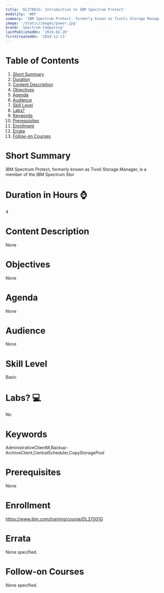 ```yaml
---
title: 'DL37001G: Introduction to IBM Spectrum Protect'
modality: 'WBT'
summary: 'IBM Spectrum Protect, formerly known as Tivoli Storage Manager, is a member of the IBM Spectrum Stor'
image: '/static/images/power.jpg'
brand: 'Spectrum Computing'
lastPublishedOn: '2019-02-20'
firstCreatedOn: '2018-12-13'
---
```

# Table of Contents
1.  [Short Summary](#short-summary)
2.  [Duration](#duration-in-hours-)
3.  [Content Description](#content-description)
4.  [Objectives](#objectives)
5.  [Agenda](#agenda)
6.  [Audience](#audience)
7.  [Skill Level](#skill-level)
8.  [Labs?](#labs-)
9.  [Keywords](#keywords)
10. [Prerequisites](#prerequisites)
11. [Enrollment](#enrollment)
12. [Errata](#errata)
13. [Follow-on Courses](#follow-on-courses)

# Short Summary
IBM Spectrum Protect, formerly known as Tivoli Storage Manager, is a member of the IBM Spectrum Stor

# Duration in Hours ⌚
4

# Content Description
None

# Objectives
None

# Agenda
None

# Audience
None

# Skill Level
Basic

# Labs? 💻
No

# Keywords
AdministrativeClientM,Backup-ArchiveClient,CentralScheduler,CopyStoragePool

# Prerequisites
None

# Enrollment
https://www.ibm.com/training/course/DL37001G

# Errata
None specified.

# Follow-on Courses
None specified.

